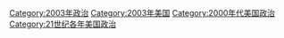 [[Category:2003年政治|Category:2003年政治]]
[[Category:2003年美国|Category:2003年美国]]
[[Category:2000年代美国政治|Category:2000年代美国政治]]
[[Category:21世纪各年美国政治|Category:21世纪各年美国政治]]